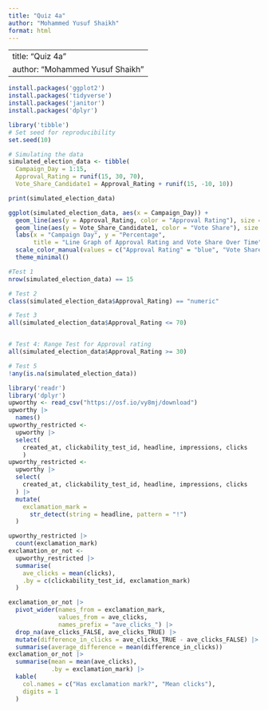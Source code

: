 ```yaml
---
title: "Quiz 4a"
author: "Mohammed Yusuf Shaikh"
format: html
---
```


---
title: "Quiz 4a"
author: "Mohammed Yusuf Shaikh"
---

```r
install.packages('ggplot2')
install.packages('tidyverse')
install.packages('janitor')
install.packages('dplyr')
```


```r
library('tibble')
# Set seed for reproducibility
set.seed(10)

# Simulating the data
simulated_election_data <- tibble(
  Campaign_Day = 1:15,
  Approval_Rating = runif(15, 30, 70),
  Vote_Share_Candidate1 = Approval_Rating + runif(15, -10, 10))

print(simulated_election_data)

```
```r
ggplot(simulated_election_data, aes(x = Campaign_Day)) +
  geom_line(aes(y = Approval_Rating, color = "Approval Rating"), size = 1) +
  geom_line(aes(y = Vote_Share_Candidate1, color = "Vote Share"), size = 1) +
  labs(x = "Campaign Day", y = "Percentage", 
       title = "Line Graph of Approval Rating and Vote Share Over Time") +
  scale_color_manual(values = c("Approval Rating" = "blue", "Vote Share" = "green")) +
  theme_minimal()
```

```r
#Test 1
nrow(simulated_election_data) == 15

# Test 2
class(simulated_election_data$Approval_Rating) == "numeric"

# Test 3
all(simulated_election_data$Approval_Rating <= 70)


# Test 4: Range Test for Approval rating
all(simulated_election_data$Approval_Rating >= 30)

# Test 5
!any(is.na(simulated_election_data))

```


```r
library('readr')
library('dplyr')
upworthy <- read_csv("https://osf.io/vy8mj/download")
upworthy |>
  names()
upworthy_restricted <-
  upworthy |>
  select(
    created_at, clickability_test_id, headline, impressions, clicks
    )
upworthy_restricted <-
  upworthy |>
  select(
    created_at, clickability_test_id, headline, impressions, clicks
  ) |>
  mutate(
    exclamation_mark =
      str_detect(string = headline, pattern = "!")
  )

upworthy_restricted |>
  count(exclamation_mark)
exclamation_or_not <-
  upworthy_restricted |>
  summarise(
    ave_clicks = mean(clicks),
    .by = c(clickability_test_id, exclamation_mark)
  ) 

exclamation_or_not |>
  pivot_wider(names_from = exclamation_mark,
              values_from = ave_clicks,
              names_prefix = "ave_clicks_") |>
  drop_na(ave_clicks_FALSE, ave_clicks_TRUE) |>
  mutate(difference_in_clicks = ave_clicks_TRUE - ave_clicks_FALSE) |> 
  summarise(average_difference = mean(difference_in_clicks))
exclamation_or_not |> 
  summarise(mean = mean(ave_clicks),
            .by = exclamation_mark) |> 
  kable(
    col.names = c("Has exclamation mark?", "Mean clicks"),
    digits = 1
  )

```




